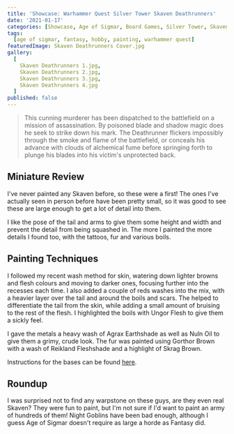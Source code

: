 ```yaml
---
title: 'Showcase: Warhammer Quest Silver Tower Skaven Deathrunners'
date: '2021-01-17'
categories: [Showcase, Age of Sigmar, Board Games, Silver Tower, Skaven]
tags:
  [age of sigmar, fantasy, hobby, painting, warhammer quest]
featuredImage: Skaven Deathrunners Cover.jpg
gallery:
  [
    Skaven Deathrunners 1.jpg,
    Skaven Deathrunners 2.jpg,
    Skaven Deathrunners 3.jpg,
    Skaven Deathrunners 4.jpg
  ]
published: false
---
```


> This cunning murderer has been dispatched to the battlefield on a mission of assassination. By poisoned blade and
> shadow magic does he seek to strike down his mark. The Deathrunner flickers impossibly through the smoke and flame
> of the battlefield, or conceals his advance with clouds of alchemical fume before springing forth to plunge his blades
> into his victim's unprotected back.

## Miniature Review

I've never painted any Skaven before, so these were a first! The ones I've actually seen in person before have been
pretty small, so it was good to see these are large enough to get a lot of detail into them.

I like the pose of the tail and arms to give them some height and width and prevent the detail from being squashed in.
The more I painted the more details I found too, with the tattoos, fur and various boils.

## Painting Techniques

I followed my recent wash method for skin, watering down lighter browns and flesh colours and moving to darker ones,
focusing further into the recesses each time. I also added a couple of reds washes into the mix, with a heavier layer
over the tail and around the boils and scars. The helped to differentiate the tail from the skin, while adding a small
amount of bruising to the rest of the flesh. I highlighted the boils with Ungor Flesh to give them a sickly feel.

I gave the metals a heavy wash of Agrax Earthshade as well as Nuln Oil to give them a grimy, crude look. The fur was
painted using Gorthor Brown with a wash of Reikland Fleshshade and a highlight of Skrag Brown.

Instructions for the bases can be found [here](/showcase/board-games/silver-tower/kairic-acolytes/).

## Roundup

I was surprised not to find any warpstone on these guys, are they even real Skaven? They were fun to paint, but I'm not
sure if I'd want to paint an army of hundreds of them! Night Goblins have been bad enough, although I guess Age of
Sigmar doesn't require as large a horde as Fantasy did.
